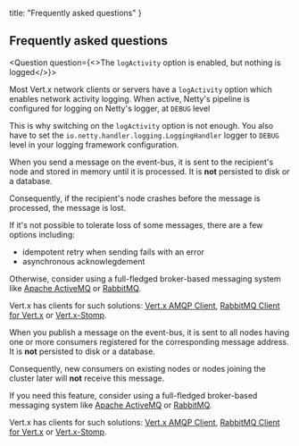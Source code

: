 

  title: "Frequently asked questions"
}

## Frequently asked questions

<Question question={<>The <code>logActivity</code> option is enabled, but nothing is logged</>}>

Most Vert.x network clients or servers have a `logActivity` option which enables network activity logging.
When active, Netty's pipeline is configured for logging on Netty's logger, at `DEBUG` level

This is why switching on the `logActivity` option is not enough.
You also have to set the `io.netty.handler.logging.LoggingHandler` logger to `DEBUG` level in your logging framework configuration.

</Question>
<Question question="When Vert.x is clustered, what happens to event-bus messages if a node crashes?">

When you send a message on the event-bus, it is sent to the recipient's node and stored in memory until it is processed.
It is **not** persisted to disk or a database.

Consequently, if the recipient's node crashes before the message is processed, the message is lost.

If it's not possible to tolerate loss of some messages, there are a few options including:

- idempotent retry when sending fails with an error
- asynchronous acknowlegdement

Otherwise, consider using a full-fledged broker-based messaging system like [Apache ActiveMQ](http://activemq.apache.org/) or [RabbitMQ](https://www.rabbitmq.com/).

Vert.x has clients for such solutions: [Vert.x AMQP Client](https://vertx.io/docs/vertx-amqp-client/java/), [RabbitMQ Client for Vert.x](https://vertx.io/docs/vertx-rabbitmq-client/java/) or [Vert.x-Stomp](https://vertx.io/docs/vertx-stomp/java/).

</Question>
<Question question="Why doesn't my event-bus consumer pickup messages sent previously?">

When you publish a message on the event-bus, it is sent to all nodes having one or more consumers registered for the corresponding message address.
It is **not** persisted to disk or a database.

Consequently, new consumers on existing nodes or nodes joining the cluster later will **not** receive this message.

If you need this feature, consider using a full-fledged broker-based messaging system like [Apache ActiveMQ](http://activemq.apache.org/) or [RabbitMQ](https://www.rabbitmq.com/).

Vert.x has clients for such solutions: [Vert.x AMQP Client](https://vertx.io/docs/vertx-amqp-client/java/), [RabbitMQ Client for Vert.x](https://vertx.io/docs/vertx-rabbitmq-client/java/) or [Vert.x-Stomp](https://vertx.io/docs/vertx-stomp/java/).

</Question>
